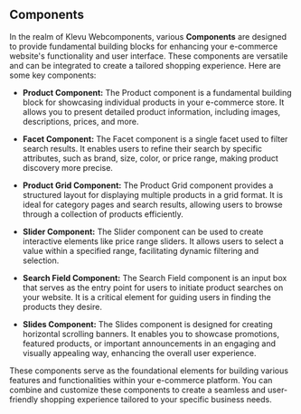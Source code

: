 
<Meta title="Components/About" />

## Components

In the realm of Klevu Webcomponents, various **Components** are designed to
provide fundamental building blocks for enhancing your e-commerce website's
functionality and user interface. These components are versatile and can be
integrated to create a tailored shopping experience. Here are some key
components:

- **Product Component:** The Product component is a fundamental building block
  for showcasing individual products in your e-commerce store. It allows you to
  present detailed product information, including images, descriptions, prices,
  and more.

- **Facet Component:** The Facet component is a single facet used to filter
  search results. It enables users to refine their search by specific
  attributes, such as brand, size, color, or price range, making product
  discovery more precise.

- **Product Grid Component:** The Product Grid component provides a structured
  layout for displaying multiple products in a grid format. It is ideal for
  category pages and search results, allowing users to browse through a
  collection of products efficiently.

- **Slider Component:** The Slider component can be used to create interactive
  elements like price range sliders. It allows users to select a value within a
  specified range, facilitating dynamic filtering and selection.

- **Search Field Component:** The Search Field component is an input box that
  serves as the entry point for users to initiate product searches on your
  website. It is a critical element for guiding users in finding the products
  they desire.

- **Slides Component:** The Slides component is designed for creating
  horizontal scrolling banners. It enables you to showcase promotions, featured
  products, or important announcements in an engaging and visually appealing
  way, enhancing the overall user experience.

These components serve as the foundational elements for building various
features and functionalities within your e-commerce platform. You can combine
and customize these components to create a seamless and user-friendly shopping
experience tailored to your specific business needs.
